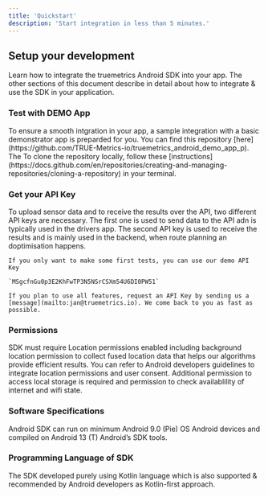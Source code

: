 ```yaml
---
title: 'Quickstart'
description: 'Start integration in less than 5 minutes.'
---
```


## Setup your development

Learn how to integrate the truemetrics Android SDK into your app.
The other sections of this document describe in detail about how to integrate & use the SDK in your application. 

### Test with DEMO App

<AccordionGroup>
  <Accordion icon="github" title="Clone your demo application">
    To ensure a smooth intgration in your app, a sample integration with a basic demonstrator app is preparded for you. You can find this repository 
    [here](https://github.com/TRUE-Metrics-io/truemetrics_android_demo_app_p). The  To clone the repository
    locally, follow these
    [instructions](https://docs.github.com/en/repositories/creating-and-managing-repositories/cloning-a-repository)
    in your terminal.
  </Accordion>

### Get your API Key
  <Accordion icon="github" title="Get your API Key">
    To upload sensor data and to receive the results over the API, two different API keys are necessary. The first one is used to send data to the API adn is typically used in the drivers app. 
    The second API key is used to receive the results and is mainly used in the backend, when route planning an doptimisation happens.
    
    If you only want to make some first tests, you can use our demo API Key 
    
    `MSgcfnGu0p3E2KhFwTP3N5NSrCSXm54U6DI0PW51`
    
    If you plan to use all features, request an API Key by sending us a
    [message](mailto:jan@truemetrics.io). We come back to you as fast as possible. 
  </Accordion>
  
</AccordionGroup>

### Permissions
SDK must require Location permissions enabled including background location permission to collect fused location data that helps our algorithms provide efficient results.
You can refer to Android developers guidelines to integrate location permissions and user consent. Additional permission to access local storage is required and permission to check availablility of internet and wifi state.

###  Software Specifications
Android SDK can run on minimum Android 9.0 (Pie) OS Android devices and compiled on Android 13 (T) Android’s SDK tools. 

### Programming Language of SDK
The SDK developed purely using Kotlin language which is also supported & recommended by Android developers as Kotlin-first approach.
